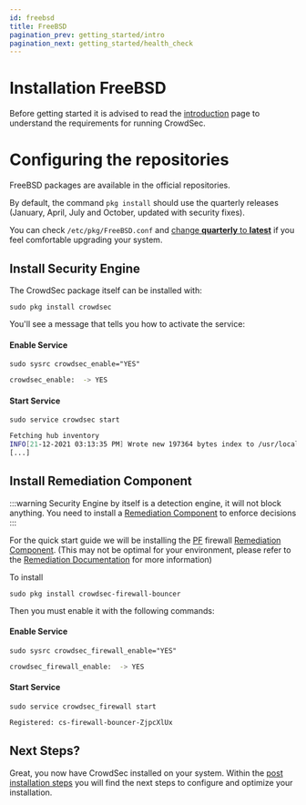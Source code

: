 ```yaml
---
id: freebsd
title: FreeBSD
pagination_prev: getting_started/intro
pagination_next: getting_started/health_check
---
```


# Installation FreeBSD

Before getting started it is advised to read the [introduction](/unversioned/getting_started/introduction.mdx) page to understand the requirements for running CrowdSec.

# Configuring the repositories

FreeBSD packages are available in the official repositories.

By default, the command `pkg install` should use the quarterly releases (January, April, July and October, updated with security fixes).

You can check `/etc/pkg/FreeBSD.conf` and [change **quarterly** to **latest**](https://wiki.freebsd.org/Ports/QuarterlyBranch) if you feel comfortable upgrading your system.

## Install Security Engine

The CrowdSec package itself can be installed with:

```shell
sudo pkg install crowdsec
```

You'll see a message that tells you how to activate the service:

#### Enable Service

```shell
sudo sysrc crowdsec_enable="YES"
```

```bash title="Command Output"
crowdsec_enable:  -> YES
```

#### Start Service

```shell
sudo service crowdsec start
```

```bash title="Command Output"
Fetching hub inventory
INFO[21-12-2021 03:13:35 PM] Wrote new 197364 bytes index to /usr/local/etc/crowdsec/hub/.index.json 
[...]
```

## Install Remediation Component

:::warning
Security Engine by itself is a detection engine, it will not block anything. You need to install a [Remediation Component](/bouncers/intro.md) to enforce decisions
:::

For the quick start guide we will be installing the [PF](https://en.wikipedia.org/wiki/PF_(firewall)) firewall [Remediation Component](/bouncers/intro.md). (This may not be optimal for your environment, please refer to the [Remediation Documentation](/bouncers/intro.md) for more information)

To install 

```shell
sudo pkg install crowdsec-firewall-bouncer
```

Then you must enable it with the following commands:

#### Enable Service

```shell
sudo sysrc crowdsec_firewall_enable="YES"
```

```bash title="Command Output"
crowdsec_firewall_enable:  -> YES
```

#### Start Service

```shell
sudo service crowdsec_firewall start
```

```bash title="Command Output"
Registered: cs-firewall-bouncer-ZjpcXlUx
```

## Next Steps?

Great, you now have CrowdSec installed on your system. Within the [post installation steps](/getting_started/next_steps.md) you will find the next steps to configure and optimize your installation.
